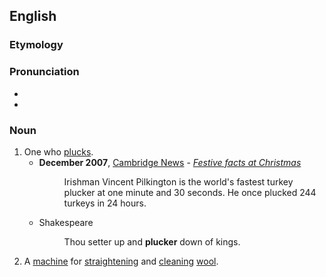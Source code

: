 ==English==

===Etymology===
{{suffix|pluck|er|lang=en}}

===Pronunciation===
* {{IPA|/ˈplʌkə(ɹ)/|lang=en}}
* {{rhymes|ʌkə(r)|lang=en}}

===Noun===
{{en-noun}}

# One who [[pluck]]s.
#* '''December 2007''', [[w:Cambridge News|Cambridge News]] - ''[http://www.cambridge-news.co.uk/cn_news_home/DisplayArticle.asp?ID=244120 Festive facts at Christmas]''
#*: Irishman Vincent Pilkington is the world's fastest turkey plucker at one minute and 30 seconds. He once plucked 244 turkeys in 24 hours.
#* Shakespeare
#*: Thou setter up and '''plucker''' down of kings.
# A [[machine]] for [[straighten]]ing and [[clean]]ing [[wool]].